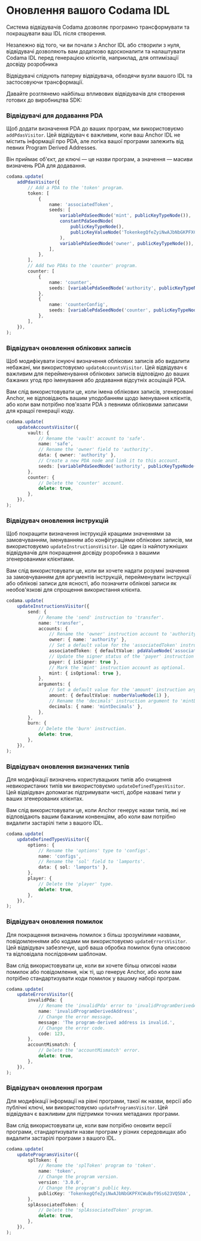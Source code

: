 
# Оновлення вашого Codama IDL

Система відвідувачів Codama дозволяє програмно трансформувати та покращувати ваш IDL після створення.

Незалежно від того, чи ви почали з Anchor IDL або створили з нуля, відвідувачі дозволяють вам додатково вдосконалити та налаштувати Codama IDL перед генерацією клієнтів, наприклад, для оптимізації досвіду розробника

<ArticleSection name="Essential Visitors" id="essential-visitors" level="h2" />

Відвідувачі слідують патерну відвідувача, обходячи вузли вашого IDL та застосовуючи трансформації.

Давайте розглянемо найбільш впливових відвідувачів для створення готових до виробництва SDK:

### Відвідувачі для додавання PDA

Щоб додати визначення PDA до ваших програм, ми використовуємо `addPdasVisitor`. Цей відвідувач є важливим, коли ваш Anchor IDL не містить інформації про PDA, але логіка вашої програми залежить від певних Program Derived Addresses.

Він приймає об'єкт, де ключі — це назви програм, а значення — масиви визначень PDA для додавання.

```ts
codama.update(
    addPdasVisitor({
        // Add a PDA to the 'token' program.
        token: [
            {
                name: 'associatedToken',
                seeds: [
                    variablePdaSeedNode('mint', publicKeyTypeNode()),
                    constantPdaSeedNode(
                        publicKeyTypeNode(),
                        publicKeyValueNode('TokenkegQfeZyiNwAJbNbGKPFXCWuBvf9Ss623VQ5DA'),
                    ),
                    variablePdaSeedNode('owner', publicKeyTypeNode()),
                ],
            },
        ],
        // Add two PDAs to the 'counter' program.
        counter: [
            {
                name: 'counter',
                seeds: [variablePdaSeedNode('authority', publicKeyTypeNode())],
            },
            {
                name: 'counterConfig',
                seeds: [variablePdaSeedNode('counter', publicKeyTypeNode())],
            },
        ],
    }),
);
```

### Відвідувач оновлення облікових записів

Щоб модифікувати існуючі визначення облікових записів або видалити небажані, ми використовуємо `updateAccountsVisitor`. Цей відвідувач є важливим для перейменування облікових записів відповідно до ваших бажаних угод про іменування або додавання відсутніх асоціацій PDA.

Вам слід використовувати це, коли імена облікових записів, згенеровані Anchor, не відповідають вашим уподобанням щодо іменування клієнтів, або коли вам потрібно пов'язати PDA з певними обліковими записами для кращої генерації коду.

```ts
codama.update(
    updateAccountsVisitor({
        vault: {
            // Rename the 'vault' account to 'safe'.
            name: 'safe',
            // Rename the 'owner' field to 'authority'.
            data: { owner: 'authority' },
            // Create a new PDA node and link it to this account.
            seeds: [variablePdaSeedNode('authority', publicKeyTypeNode())],
        },
        counter: {
            // Delete the 'counter' account.
            delete: true,
        },
    }),
);
```

### Відвідувач оновлення інструкцій

Щоб покращити визначення інструкцій кращими значеннями за замовчуванням, іменуванням або конфігураціями облікових записів, ми використовуємо `updateInstructionsVisitor`. Це один із найпотужніших відвідувачів для покращення досвіду розробника з вашими згенерованими клієнтами.

Вам слід використовувати це, коли ви хочете надати розумні значення за замовчуванням для аргументів інструкцій, перейменувати інструкції або облікові записи для ясності, або позначити облікові записи як необов'язкові для спрощення використання клієнта.

```ts
codama.update(
    updateInstructionsVisitor({
        send: {
            // Rename the 'send' instruction to 'transfer'.
            name: 'transfer',
            accounts: {
                // Rename the 'owner' instruction account to 'authority'.
                owner: { name: 'authority' },
                // Set a default value for the 'associatedToken' instruction account.
                associatedToken: { defaultValue: pdaValueNode('associatedToken') },
                // Update the signer status of the 'payer' instruction account to `true`.
                payer: { isSigner: true },
                // Mark the 'mint' instruction account as optional.
                mint: { isOptional: true },
            },
            arguments: {
                // Set a default value for the 'amount' instruction argument to 1.
                amount: { defaultValue: numberValueNode(1) },
                // Rename the 'decimals' instruction argument to 'mintDecimals'.
                decimals: { name: 'mintDecimals' },
            },
        },
        burn: {
            // Delete the 'burn' instruction.
            delete: true,
        },
    }),
);
```

### Відвідувач оновлення визначених типів

Для модифікації визначень користувацьких типів або очищення невикористаних типів ми використовуємо `updateDefinedTypesVisitor`. Цей відвідувач допомагає підтримувати чисті, добре названі типи у ваших згенерованих клієнтах.

Вам слід використовувати це, коли Anchor генерує назви типів, які не відповідають вашим бажаним конвенціям, або коли вам потрібно видалити застарілі типи з вашого IDL.

```ts
codama.update(
    updateDefinedTypesVisitor({
        options: {
            // Rename the 'options' type to 'configs'.
            name: 'configs',
            // Rename the 'sol' field to 'lamports'.
            data: { sol: 'lamports' },
        },
        player: {
            // Delete the 'player' type.
            delete: true,
        },
    }),
);
```

### Відвідувач оновлення помилок

Для покращення визначень помилок з більш зрозумілими назвами, повідомленнями або кодами ми використовуємо `updateErrorsVisitor`. Цей відвідувач забезпечує, щоб ваша обробка помилок була описовою та відповідала послідовним шаблонам.

Вам слід використовувати це, коли ви хочете більш описові назви помилок або повідомлення, ніж ті, що генерує Anchor, або коли вам потрібно стандартизувати коди помилок у вашому наборі програм.

```ts
codama.update(
    updateErrorsVisitor({
        invalidPda: {
            // Rename the 'invalidPda' error to 'invalidProgramDerivedAddress'.
            name: 'invalidProgramDerivedAddress',
            // Change the error message.
            message: 'The program-derived address is invalid.',
            // Change the error code.
            code: 123,
        },
        accountMismatch: {
            // Delete the 'accountMismatch' error.
            delete: true,
        },
    }),
);
```

### Відвідувач оновлення програм

Для модифікації інформації на рівні програми, такої як назви, версії або публічні ключі, ми використовуємо `updateProgramsVisitor`. Цей відвідувач є важливим для підтримки точних метаданих програми.

Вам слід використовувати це, коли вам потрібно оновити версії програми, стандартизувати назви програм у різних середовищах або видалити застарілі програми з вашого IDL.

```ts
codama.update(
    updateProgramsVisitor({
        splToken: {
            // Rename the 'splToken' program to 'token'.
            name: 'token',
            // Change the program version.
            version: '3.0.0',
            // Change the program's public key.
            publicKey: 'TokenkegQfeZyiNwAJbNbGKPFXCWuBvf9Ss623VQ5DA',
        },
        splAssociatedToken: {
            // Delete the 'splAssociatedToken' program.
            delete: true,
        },
    }),
);
```